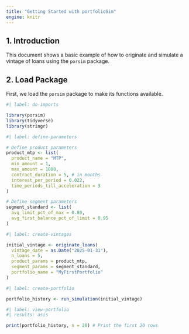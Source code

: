 ```yaml
---
title: "Getting Started with portfolioSim"
engine: knitr
---
```


## 1. Introduction

This document shows a basic example of how to originate and simulate a vintage of loans using the `porsim` package.

## 2. Load Package

First, we load the `porsim` package to make its functions available.

```r
#| label: do-imports

library(porsim)
library(tidyverse)
library(stringr)

```


```r
#| label: define-parameters

# Define product parameters
product_mtp <- list(
  product_name = "MTP",
  min_amount = 1,
  max_amount = 1000,
  contract_duration = 5, # in months
  interest_per_period = 0.022,
  time_periods_till_acceleration = 3
)

# Define segment parameters
segment_standard <- list(
  avg_limit_pct_of_max = 0.80,
  avg_first_balance_pct_of_limit = 0.95
)

```


```r
#| label: create-vintages

initial_vintage <- originate_loans(
  vintage_date = as.Date("2025-01-31"),
  n_loans = 5,
  product_params = product_mtp,
  segment_params = segment_standard,
  portfolio_name = "MyFirstPortfolio"
)

```


```r
#| label: create-portfolio

portfolio_history <- run_simulation(initial_vintage)

```


```r
#| label: view-portfolio
#| results: asis

print(portfolio_history, n = 20) # Print the first 20 rows

```

